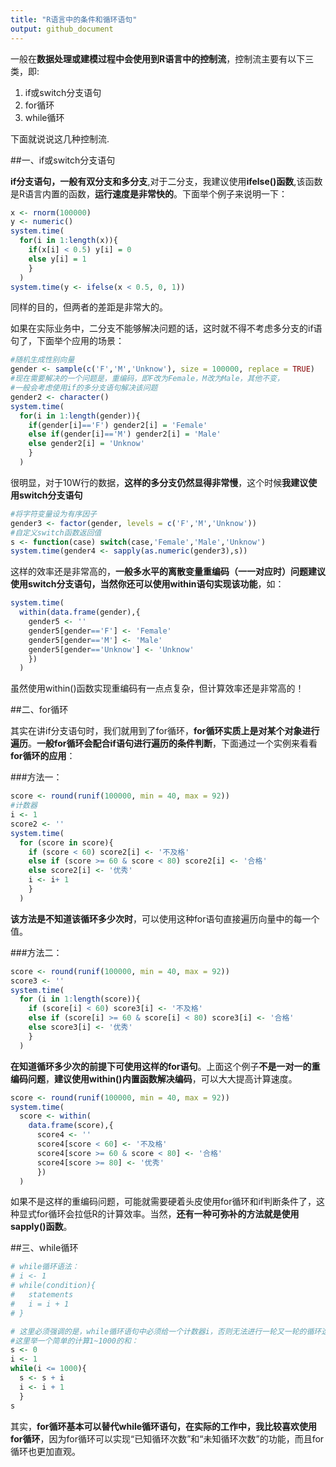 ```yaml
---
title: "R语言中的条件和循环语句"
output: github_document
---
```


一般在**数据处理或建模过程中会使用到R语言中的控制流**，控制流主要有以下三类，即:

1. if或switch分支语句
2. for循环
3. while循环

下面就说说这几种控制流.

##一、if或switch分支语句

**if分支语句，一般有双分支和多分支**,对于二分支，我建议使用**ifelse()函数**,该函数是R语言内置的函数，**运行速度是非常快的**。下面举个例子来说明一下：

```r
x <- rnorm(100000)
y <- numeric()
system.time(
  for(i in 1:length(x)){
    if(x[i] < 0.5) y[i] = 0
    else y[i] = 1
    }
  )
system.time(y <- ifelse(x < 0.5, 0, 1))
```

同样的目的，但两者的差距是非常大的。

如果在实际业务中，二分支不能够解决问题的话，这时就不得不考虑多分支的if语句了，下面举个应用的场景：

```r
#随机生成性别向量
gender <- sample(c('F','M','Unknow'), size = 100000, replace = TRUE)
#现在需要解决的一个问题是，重编码，即F改为Female，M改为Male，其他不变，
#一般会考虑使用if的多分支语句解决该问题
gender2 <- character()
system.time(
  for(i in 1:length(gender)){
    if(gender[i]=='F') gender2[i] = 'Female'
    else if(gender[i]=='M') gender2[i] = 'Male'
    else gender2[i] = 'Unknow'
    }
  )
```

很明显，对于10W行的数据，**这样的多分支仍然显得非常慢**，这个时候**我建议使用switch分支语句**

```r
#将字符变量设为有序因子
gender3 <- factor(gender, levels = c('F','M','Unknow'))
#自定义switch函数返回值
s <- function(case) switch(case,'Female','Male','Unknow')
system.time(gender4 <- sapply(as.numeric(gender3),s))
```

这样的效率还是非常高的，**一般多水平的离散变量重编码（一一对应时）问题建议使用switch分支语句，当然你还可以使用within语句实现该功能**，如：

```r
system.time(
  within(data.frame(gender),{
    gender5 <- ''
    gender5[gender=='F'] <- 'Female'
    gender5[gender=='M'] <- 'Male'
    gender5[gender=='Unknow'] <- 'Unknow'
    })
  )
```

虽然使用within()函数实现重编码有一点点复杂，但计算效率还是非常高的！

##二、for循环

其实在讲if分支语句时，我们就用到了for循环，**for循环实质上是对某个对象进行遍历**。**一般for循环会配合if语句进行遍历的条件判断**，下面通过一个实例来看看**for循环的应用**：

###方法一：

```r
score <- round(runif(100000, min = 40, max = 92))
#计数器
i <- 1
score2 <- ''
system.time(
  for (score in score){
    if (score < 60) score2[i] <- '不及格'
    else if (score >= 60 & score < 80) score2[i] <- '合格'
    else score2[i] <- '优秀'
    i <- i+ 1
    }
  )
```

**该方法是不知道该循环多少次时**，可以使用这种for语句直接遍历向量中的每一个值。

###方法二：

```r
score <- round(runif(100000, min = 40, max = 92))
score3 <- ''
system.time(
  for (i in 1:length(score)){
    if (score[i] < 60) score3[i] <- '不及格'
    else if (score[i] >= 60 & score[i] < 80) score3[i] <- '合格'
    else score3[i] <- '优秀'
    }
  )
```

**在知道循环多少次的前提下可使用这样的for语句**。上面这个例子**不是一对一的重编码问题**，**建议使用within()内置函数解决编码**，可以大大提高计算速度。

```r
score <- round(runif(100000, min = 40, max = 92))
system.time(
  score <- within(
    data.frame(score),{
      score4 <- ''
      score4[score < 60] <- '不及格'
      score4[score >= 60 & score < 80] <- '合格'
      score4[score >= 80] <- '优秀'
      })
  )
```

如果不是这样的重编码问题，可能就需要硬着头皮使用for循环和if判断条件了，这种显式for循环会拉低R的计算效率。当然，**还有一种可弥补的方法就是使用sapply()函数**。

##三、while循环

```r
# while循环语法：
# i <- 1
# while(condition){
#   statements
#   i = i + 1
# }

# 这里必须强调的是，while循环语句中必须给一个计数器i，否则无法进行一轮又一轮的循环迭代操作。
#这里举一个简单的计算1~1000的和：
s <- 0
i <- 1
while(i <= 1000){
  s <- s + i
  i <- i + 1
  }
s
```

其实，**for循环基本可以替代while循环语句，在实际的工作中，我比较喜欢使用for循环**，因为for循环可以实现“已知循环次数”和“未知循环次数”的功能，而且for循环也更加直观。